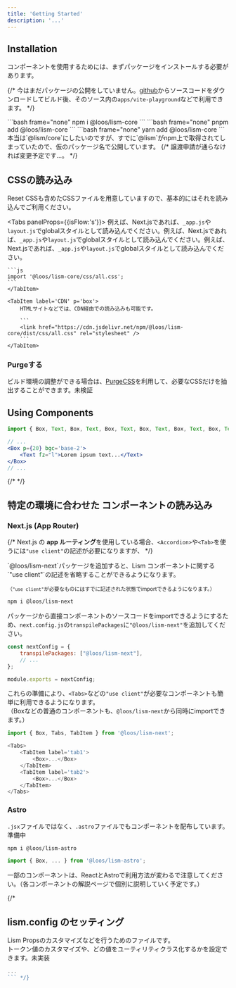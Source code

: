 ```yaml
---
title: 'Getting Started'
description: '...'
---
```




## Installation

コンポーネントを使用するためには、まずパッケージをインストールする必要があります。

{/* <Alert>
今はまだパッケージの公開をしていません。[github](https://github.com/ddryo/lism-test)からソースコードをダウンロードしてビルド後、そのソース内の`apps/vite-playground`などで利用できます。
</Alert> */}

<Tabs>
	<TabItem label='npm'>
		```bash frame="none"
		npm i @loos/lism-core
		```
	</TabItem>
	<TabItem label='pnpm'>
		```bash frame="none"
		pnpm add @loos/lism-core
		```
	</TabItem>
		<TabItem label='yarn'>
		```bash frame="none"
		yarn add @loos/lism-core
		```
	</TabItem>
</Tabs>

<Alert icon={SmileyXEyes} keycolor="blue">
本当は`@lism/core`にしたいのですが、すでに`@lism`がnpm上で取得されてしまっていたので、仮のパッケージ名で公開しています。
{/* 譲渡申請が通らなければ変更予定です...。 */}
</Alert>


## CSSの読み込み

Reset CSSも含めたCSSファイルを用意していますので、基本的にはそれを読み込んでご利用ください。

<Tabs panelProps={{isFlow:'s'}}>
	<TabItem label='import' p='box'>
	例えば、Next.jsであれば、`_app.js`や`layout.js`でglobalスタイルとして読み込んでください。例えば、Next.jsであれば、`_app.js`や`layout.js`でglobalスタイルとして読み込んでください。例えば、Next.jsであれば、`_app.js`や`layout.js`でglobalスタイルとして読み込んでください。

	```js
	import '@loos/lism-core/css/all.css';
	```
	</TabItem> 

	<TabItem label='CDN' p='box'>
		HTMLサイトなどでは、CDN経由での読み込みも可能です。

		```
		<link href="https://cdn.jsdelivr.net/npm/@loos/lism-core/dist/css/all.css" rel="stylesheet" />
		```
	</TabItem>
</Tabs>


### Purgeする

ビルド環境の調整ができる場合は、[PurgeCSS](https://purgecss.com/)を利用して、必要なCSSだけを抽出することができます。<MemoBadge>未検証</MemoBadge>



## Using Components

```jsx
import { Box, Text, Box, Text, Box, Text, Box, Text, Box, Text, Box, Text, Box, Text, ... } from '@loos/lism-core';

// ...
<Box p={20} bgc='base-2'>
	<Text fz="l">Lorem ipsum text...</Text>
</Box>
// ...
```

{/* <Reference></Reference> */}

## 特定の環境に合わせた コンポーネントの読み込み

### Next.js (App Router)

{/* Next.js の **app ルーティング**を使用している場合、`<Accordion>`や`<Tab>`を使うには`"use client"`の記述が必要になりますが、 */}

<Alert preset="info">
`@loos/lism-next`パッケージを追加すると、Lism コンポーネントに関する`"use client"`の記述を省略することができるようになります。
</Alert>

<small>（`"use client"`が必要なものにはすでに記述された状態でimportできるようになります。）</small>


```bash frame="none" filename="Add package"
npm i @loos/lism-next
```

パッケージから直接コンポーネントのソースコードをimportできるようにするため、`next.config.js`の`transpilePackages`に`"@loos/lism-next"`を追加してください。

```js filename="next.config.js"
const nextConfig = {
	transpilePackages: ["@loos/lism-next"],
	// ...
};

module.exports = nextConfig;
```


これらの準備により、`<Tabs>`などの`"use client"`が必要なコンポーネントも簡単に利用できるようになります。  
（Boxなどの普通のコンポーネントも、`@loos/lism-next`から同時にimportできます。）

```js
import { Box, Tabs, TabItem } from '@loos/lism-next';

<Tabs>
	<TabItem label='tab1'>
		<Box>...</Box>
	</TabItem>
	<TabItem label='tab2'>
		<Box>...</Box>
	</TabItem>
</Tabs>
```



### Astro

`.jsx`ファイルではなく、`.astro`ファイルでもコンポーネントを配布しています。<MemoBadge>準備中</MemoBadge>

```bash frame="none"
npm i @loos/lism-astro
```

```js
import { Box, ... } from '@loos/lism-astro';
```

一部のコンポーネントは、ReactとAstroで利用方法が変わるで注意してください。（各コンポーネントの解説ページで個別に説明していく予定です。）

{/* 
## lism.config のセッティング

Lism Propsのカスタマイズなどを行うためのファイルです。  
トークン値のカスタマイズや、どの値をユーティリティクラス化するかを設定できます。<MemoBadge>未実装</MemoBadge>

```js filename="lism.config.js"
...
``` */}
